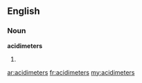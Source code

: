 ==English==

===Noun===
'''acidimeters'''

# {{plural of|[[acidimeter]]}}

[[ar:acidimeters]]
[[fr:acidimeters]]
[[my:acidimeters]]